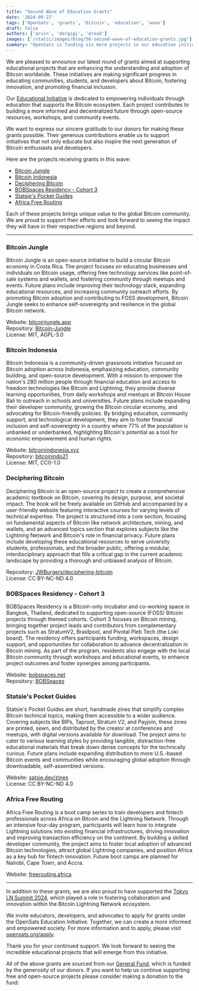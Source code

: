 ```yaml
---
title: "Second Wave of Education Grants"
date: '2024-09-27'
tags: ['OpenSats', 'grants', 'bitcoin', 'education', 'wave']
draft: false
authors: ['arvin', 'dergigi', 'dread']
images: ['/static/images/blog/56-second-wave-of-education-grants.jpg']
summary: "OpenSats is funding six more projects in our education initiative."
---
```


We are pleased to announce our latest round of grants aimed at supporting
educational projects that are enhancing the understanding and adoption of
Bitcoin worldwide. These initiatives are making significant progress in
educating communities, students, and developers about Bitcoin, fostering
innovation, and promoting financial inclusion.

Our [Educational Initiative](/blog/announcing-the-opensats-education-initiative)
is dedicated to empowering individuals through education that supports the
Bitcoin ecosystem. Each project contributes to building a more informed and
decentralized future through open-source resources, workshops, and community
events.

We want to express our sincere gratitude to our donors for making these grants
possible. Their generous contributions enable us to support initiatives that not
only educate but also inspire the next generation of Bitcoin enthusiasts and
developers.

Here are the projects receiving grants in this wave:

- [Bitcoin Jungle](#bitcoin-jungle)
- [Bitcoin Indonesia](#bitcoin-indonesia)
- [Deciphering Bitcoin](#deciphering-bitcoin)
- [BOBSpaces Residency - Cohort 3](#bobspaces-residency---cohort-3)
- [Statsie's Pocket Guides](#statsies-pocket-guides)
- [Africa Free Routing](#africa-free-routing)

Each of these projects brings unique value to the global Bitcoin community.
We are proud to support their efforts and look forward to seeing the impact they
will have in their respective regions and beyond.

<center>
    <DonateToGeneralFundButton/>
</center>

---

### Bitcoin Jungle

Bitcoin Jungle is an open-source initiative to build a circular Bitcoin economy
in Costa Rica. The project focuses on educating businesses and individuals on
Bitcoin usage, offering free technology services like point-of-sale systems and
wallets, and fostering community through meetups and events. Future plans
include improving their technology stack, expanding educational resources, and
increasing community outreach efforts. By promoting Bitcoin adoption and
contributing to FOSS development, Bitcoin Jungle seeks to enhance
self-sovereignty and resilience in the global Bitcoin network.

Website: [bitcoinjungle.app](https://www.bitcoinjungle.app/)  
Repository: [Bitcoin-Jungle](https://github.com/Bitcoin-Jungle)  
License: MIT, AGPL-3.0

### Bitcoin Indonesia

Bitcoin Indonesia is a community-driven grassroots initiative focused on Bitcoin
adoption across Indonesia, emphasizing education, community building, and
open-source development. With a mission to empower the nation's 280 million
people through financial education and access to freedom technologies like
Bitcoin and Lightning, they provide diverse learning opportunities, from daily
workshops and meetups at Bitcoin House Bali to outreach in schools and
universities. Future plans include expanding their developer community, growing
the Bitcoin circular economy, and advocating for Bitcoin-friendly policies. By
bridging education, community support, and technological development, they aim
to foster financial inclusion and self-sovereignty in a country where 77% of the
population is unbanked or underbanked, highlighting Bitcoin's potential as a
tool for economic empowerment and human rights.

Website: [bitcoinindonesia.xyz](https://bitcoinindonesia.xyz/)  
Repository: [bitcoinindo21](https://github.com/bitcoinindo21)  
License: MIT, CC0-1.0

### Deciphering Bitcoin

Deciphering Bitcoin is an open-source project to create a comprehensive academic
textbook on Bitcoin, covering its design, purpose, and societal impact. The book
will be freely available on GitHub and accompanied by a user-friendly website
featuring interactive courses for varying levels of technical expertise. The
project is structured into a core section, focusing on fundamental aspects of
Bitcoin like network architecture, mining, and wallets, and an advanced topics
section that explores subjects like the Lightning Network and Bitcoin's role in
financial privacy. Future plans include developing these educational resources
to serve university students, professionals, and the broader public, offering a
modular, interdisciplinary approach that fills a critical gap in the current
academic landscape by providing a thorough and unbiased analysis of Bitcoin.

Repository:
[JWBurgers/deciphering-bitcoin](https://github.com/JWBurgers/deciphering-bitcoin)  
License: CC BY-NC-ND 4.0

### BOBSpaces Residency - Cohort 3

BOBSpaces Residency is a Bitcoin-only incubator and co-working space in Bangkok,
Thailand, dedicated to supporting open-source (FOSS) Bitcoin projects through
themed cohorts. Cohort 3 focuses on Bitcoin mining, bringing together project
leads and contributors from complementary projects such as StratumV2, Braidpool,
and Pivotal Pleb Tech (the Loki board). The residency offers participants
funding, workspaces, design support, and opportunities for collaboration to
advance decentralization in Bitcoin mining. As part of the program, residents
also engage with the local Bitcoin community through workshops and educational
events, to enhance project outcomes and foster synergies among participants.

Website: [bobspaces.net](https://www.bobspaces.net/)  
Repository: [BOBSpaces](https://github.com/BOBSpaces)

### Statsie's Pocket Guides

Statsie's Pocket Guides are short, handmade zines that simplify complex Bitcoin
technical topics, making them accessible to a wider audience. Covering subjects
like BIPs, Taproot, Stratum V2, and Payjoin, these zines are printed, sewn, and
distributed by the creator at conferences and meetups, with digital versions
available for download. The project aims to cater to various learning styles by
providing tangible, distraction-free educational materials that break down dense
concepts for the technically curious. Future plans include expanding
distribution to more U.S.-based Bitcoin events and communities while encouraging
global adoption through downloadable, self-assembled versions.

Website: [satsie.dev/zines](https://satsie.dev/zines/)  
License: CC BY-NC-ND 4.0

### Africa Free Routing

Africa Free Routing is a boot camp series to train developers and fintech
professionals across Africa on Bitcoin and the Lightning Network. Through an
intensive four-day program, participants will learn how to integrate Lightning
solutions into existing financial infrastructures, driving innovation and
improving transaction efficiency on the continent. By building a skilled
developer community, the project aims to foster local adoption of advanced
Bitcoin technologies, attract global Lightning companies, and position Africa as
a key hub for fintech innovation. Future boot camps are planned for Nairobi,
Cape Town, and Accra.

Website: [freerouting.africa](https://freerouting.africa/)

---

In addition to these grants, we are also proud to have supported the [Tokyo LN
Summit 2024](https://bitcoinconference.tokyo/), which played a role in fostering
collaboration and innovation within the Bitcoin Lightning Network ecosystem.

We invite educators, developers, and advocates to apply for grants under the
OpenSats Education Initiative. Together, we can create a more informed and
empowered society. For more information and to apply, please visit
[opensats.org/apply](/apply).

Thank you for your continued support. We look forward to seeing the incredible
educational projects that will emerge from this initiative.

All of the above grants are sourced from our [General Fund](/funds/general),
which is funded by the generosity of our donors. If you want to help us continue
supporting free and open-source projects please consider making a donation to
the fund:

<center>
    <DonateToGeneralFundButton/>
</center>

